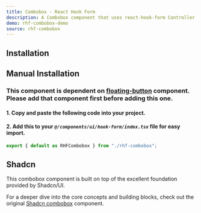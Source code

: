 ```yaml
---
title: Combobox - React Hook Form
description: A Combobox component that uses react-hook-form Controller.
demo: rhf-combobox-demo
source: rhf-combobox
---
```


## Installation
<ComponentInstallation name="rhf-combobox" />

## Manual Installation
### This component is dependent on [floating-button](/docs/components/buttons/floating-button) component. Please add that component first before adding this one.
#### 1. Copy and paste the following code into your project.

<ComponentSource name="rhf-combobox" filePath="@/components/ui/hook-form/rhf-combobox.tsx"/>

#### 2. Add this to your *`@/components/ui/hook-form/index.tsx`* file for easy import.
```ts
export { default as RHFCombobox } from "./rhf-combobox";
```

## Shadcn
This combobox component is built on top of the excellent foundation provided by Shadcn/UI.

For a deeper dive into the core concepts and building blocks, check out the original [Shadcn combobox](https://ui.shadcn.com/docs/components/combobox) component.
